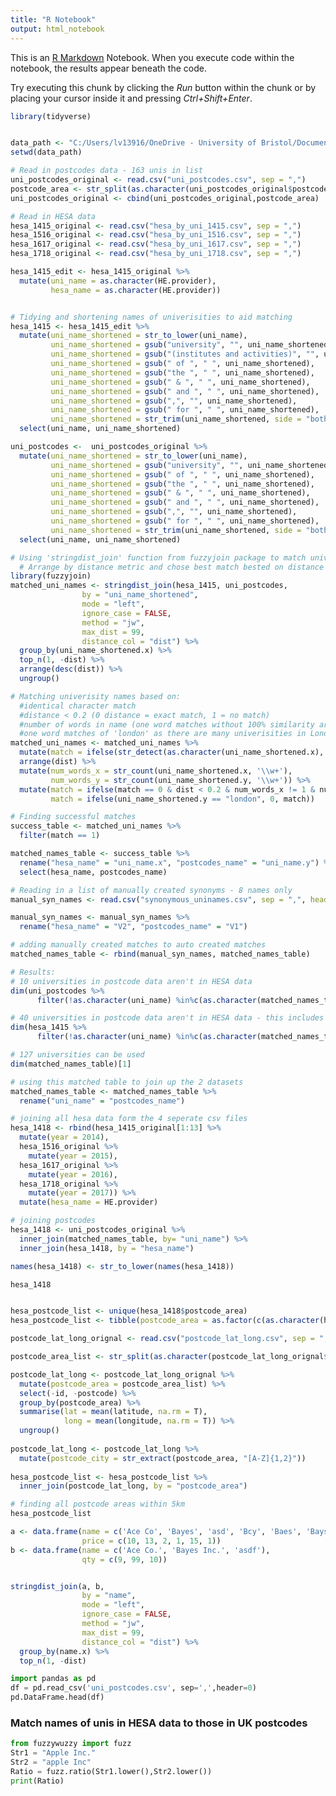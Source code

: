 ```yaml
---
title: "R Notebook"
output: html_notebook
---
```


This is an [R Markdown](http://rmarkdown.rstudio.com) Notebook. When you execute code within the notebook, the results appear beneath the code. 

Try executing this chunk by clicking the *Run* button within the chunk or by placing your cursor inside it and pressing *Ctrl+Shift+Enter*. 

```r
library(tidyverse)


data_path <- "C:/Users/lv13916/OneDrive - University of Bristol/Documents/PhD/jgi lonliness comp"
setwd(data_path)
```

```r
# Read in postcodes data - 163 unis in list
uni_postcodes_original <- read.csv("uni_postcodes.csv", sep = ",")
postcode_area <- str_split(as.character(uni_postcodes_original$postcode), " ", n = 2,  simplify = TRUE)[ , 1]
uni_postcodes_original <- cbind(uni_postcodes_original,postcode_area) 

# Read in HESA data
hesa_1415_original <- read.csv("hesa_by_uni_1415.csv", sep = ",")
hesa_1516_original <- read.csv("hesa_by_uni_1516.csv", sep = ",")
hesa_1617_original <- read.csv("hesa_by_uni_1617.csv", sep = ",")
hesa_1718_original <- read.csv("hesa_by_uni_1718.csv", sep = ",")

hesa_1415_edit <- hesa_1415_original %>%
  mutate(uni_name = as.character(HE.provider),
         hesa_name = as.character(HE.provider))


# Tidying and shortening names of univerisities to aid matching
hesa_1415 <- hesa_1415_edit %>%
  mutate(uni_name_shortened = str_to_lower(uni_name),
         uni_name_shortened = gsub("university", "", uni_name_shortened),
         uni_name_shortened = gsub("(institutes and activities)", "", uni_name_shortened),
         uni_name_shortened = gsub(" of ", " ", uni_name_shortened),
         uni_name_shortened = gsub("the ", " ", uni_name_shortened),
         uni_name_shortened = gsub(" & ", " ", uni_name_shortened),
         uni_name_shortened = gsub(" and ", " ", uni_name_shortened),
         uni_name_shortened = gsub(",", "", uni_name_shortened),
         uni_name_shortened = gsub(" for ", " ", uni_name_shortened),
         uni_name_shortened = str_trim(uni_name_shortened, side = "both")) %>%
  select(uni_name, uni_name_shortened)

uni_postcodes <-  uni_postcodes_original %>%
  mutate(uni_name_shortened = str_to_lower(uni_name),
         uni_name_shortened = gsub("university", "", uni_name_shortened),
         uni_name_shortened = gsub(" of ", " ", uni_name_shortened),
         uni_name_shortened = gsub("the ", " ", uni_name_shortened),
         uni_name_shortened = gsub(" & ", " ", uni_name_shortened),
         uni_name_shortened = gsub(" and ", " ", uni_name_shortened),
         uni_name_shortened = gsub(",", "", uni_name_shortened),
         uni_name_shortened = gsub(" for ", " ", uni_name_shortened),
         uni_name_shortened = str_trim(uni_name_shortened, side = "both")) %>%
  select(uni_name, uni_name_shortened)

# Using 'stringdist_join' function from fuzzyjoin package to match univerisity names and produce a distance metric
  # Arrange by distance metric and chose best match bested on distance metric
library(fuzzyjoin)
matched_uni_names <- stringdist_join(hesa_1415, uni_postcodes, 
                by = "uni_name_shortened",
                mode = "left",
                ignore_case = FALSE, 
                method = "jw", 
                max_dist = 99, 
                distance_col = "dist") %>%
  group_by(uni_name_shortened.x) %>%
  top_n(1, -dist) %>%
  arrange(desc(dist)) %>%
  ungroup()

# Matching univerisity names based on:
  #identical character match
  #distance < 0.2 (0 distance = exact match, 1 = no match)
  #number of words in name (one word matches without 100% similarity are not allowed)
  #one word matches of 'london' as there are many univerisities in London 
matched_uni_names <- matched_uni_names %>%
  mutate(match = ifelse(str_detect(as.character(uni_name_shortened.x), as.character(uni_name_shortened.y)), 1, 0)) %>%
  arrange(dist) %>%
  mutate(num_words_x = str_count(uni_name_shortened.x, '\\w+'),
         num_words_y = str_count(uni_name_shortened.y, '\\w+')) %>%
  mutate(match = ifelse(match == 0 & dist < 0.2 & num_words_x != 1 & num_words_y != 1, 1, match),
         match = ifelse(uni_name_shortened.y == "london", 0, match))

# Finding successful matches
success_table <- matched_uni_names %>%
  filter(match == 1)

matched_names_table <- success_table %>%
  rename("hesa_name" = "uni_name.x", "postcodes_name" = "uni_name.y") %>%
  select(hesa_name, postcodes_name)

# Reading in a list of manually created synonyms - 8 names only
manual_syn_names <- read.csv("synonymous_uninames.csv", sep = ",", header = F)

manual_syn_names <- manual_syn_names %>%
  rename("hesa_name" = "V2", "postcodes_name" = "V1")

# adding manually created matches to auto created matches 
matched_names_table <- rbind(manual_syn_names, matched_names_table)

# Results:
# 10 universities in postcode data aren't in HESA data
dim(uni_postcodes %>%
      filter(!as.character(uni_name) %in%c(as.character(matched_names_table$postcodes_name))))[1]

# 40 universities in postcode data aren't in HESA data - this includes Scottish, Welsh and NI univerisities 
dim(hesa_1415 %>%
      filter(!as.character(uni_name) %in%c(as.character(matched_names_table$hesa_name))))[1]

# 127 universities can be used
dim(matched_names_table)[1]

# using this matched table to join up the 2 datasets
matched_names_table <- matched_names_table %>%
  rename("uni_name" = "postcodes_name")

# joining all hesa data form the 4 seperate csv files
hesa_1418 <- rbind(hesa_1415_original[1:13] %>%
  mutate(year = 2014),
  hesa_1516_original %>%
    mutate(year = 2015),
  hesa_1617_original %>%
    mutate(year = 2016),
  hesa_1718_original %>%
    mutate(year = 2017)) %>%
  mutate(hesa_name = HE.provider)

# joining postcodes
hesa_1418 <- uni_postcodes_original %>%
  inner_join(matched_names_table, by= "uni_name") %>%
  inner_join(hesa_1418, by = "hesa_name")

names(hesa_1418) <- str_to_lower(names(hesa_1418))

hesa_1418



```

```r
hesa_postcode_list <- unique(hesa_1418$postcode_area)
hesa_postcode_list <- tibble(postcode_area = as.factor(c(as.character(hesa_postcode_list))))

postcode_lat_long_orignal <- read.csv("postcode_lat_long.csv", sep = ",")

postcode_area_list <- str_split(as.character(postcode_lat_long_orignal$postcode), " ", n = 2,  simplify = TRUE)[ , 1]

postcode_lat_long <- postcode_lat_long_orignal %>%
  mutate(postcode_area = postcode_area_list) %>%
  select(-id, -postcode) %>%
  group_by(postcode_area) %>%
  summarise(lat = mean(latitude, na.rm = T),
            long = mean(longitude, na.rm = T)) %>%
  ungroup()
  
postcode_lat_long <- postcode_lat_long %>%
  mutate(postcode_city = str_extract(postcode_area, "[A-Z]{1,2}"))
  
hesa_postcode_list <- hesa_postcode_list %>%
  inner_join(postcode_lat_long, by = "postcode_area")

# finding all postcode areas within 5km
hesa_postcode_list
```



```r
a <- data.frame(name = c('Ace Co', 'Bayes', 'asd', 'Bcy', 'Baes', 'Bays'),
                price = c(10, 13, 2, 1, 15, 1))
b <- data.frame(name = c('Ace Co.', 'Bayes Inc.', 'asdf'),
                qty = c(9, 99, 10))


stringdist_join(a, b, 
                by = "name",
                mode = "left",
                ignore_case = FALSE, 
                method = "jw", 
                max_dist = 99, 
                distance_col = "dist") %>%
  group_by(name.x) %>%
  top_n(1, -dist)

```




```python
import pandas as pd
df = pd.read_csv('uni_postcodes.csv', sep=',',header=0)
pd.DataFrame.head(df)

```

### Match names of unis in HESA data to those in UK postcodes
```python
from fuzzywuzzy import fuzz
Str1 = "Apple Inc."
Str2 = "apple Inc"
Ratio = fuzz.ratio(Str1.lower(),Str2.lower())
print(Ratio)
```

